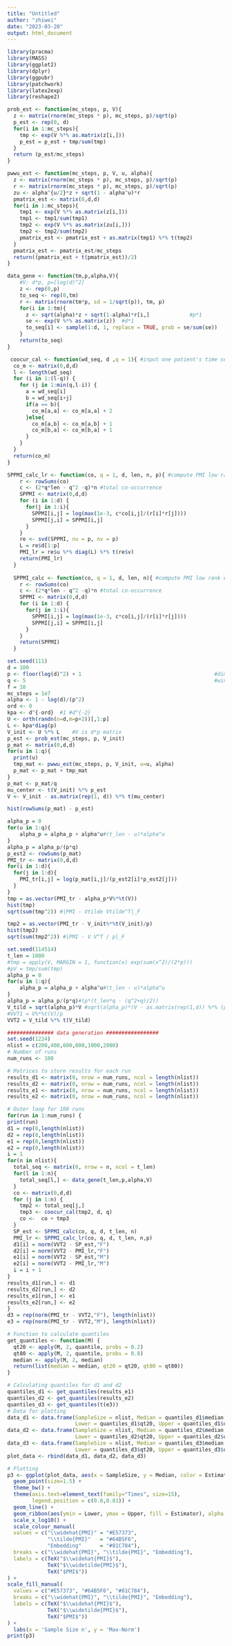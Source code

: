 ```yaml
---
title: "Untitled"
author: "zhiwei"
date: "2023-03-20"
output: html_document
---
```


```r
library(pracma)
library(MASS)
library(ggplot2)
library(dplyr)
library(ggpubr)
library(patchwork)
library(latex2exp)
library(reshape2)
```



```r
prob_est <- function(mc_steps, p, V){
  z <- matrix(rnorm(mc_steps * p), mc_steps, p)/sqrt(p)
  p_est <- rep(0, d)
  for(i in 1:mc_steps){
    tmp <- exp(V %*% as.matrix(z[i,]))
    p_est = p_est + tmp/sum(tmp)
  }
  return (p_est/mc_steps)
}

pwwu_est <- function(mc_steps, p, V, u, alpha){
  z <- matrix(rnorm(mc_steps * p), mc_steps, p)/sqrt(p)
  r <- matrix(rnorm(mc_steps * p), mc_steps, p)/sqrt(p)
  zu <- alpha^{u/2}*z + sqrt(1 - alpha^u)*r
  pmatrix_est <- matrix(0,d,d)
  for(i in 1:mc_steps){
    tmp1 <- exp(V %*% as.matrix(z[i,]))
    tmp1 <- tmp1/sum(tmp1)
    tmp2 <- exp(V %*% as.matrix(zu[i,]))
    tmp2 <- tmp2/sum(tmp2)
    pmatrix_est <- pmatrix_est + as.matrix(tmp1) %*% t(tmp2)
  }
  pmatrix_est <- pmatrix_est/mc_steps
  return((pmatrix_est + t(pmatrix_est))/2)
}
```



```r
data_gene <- function(tm,p,alpha,V){
    #V: d*p, p=[log(d)^2]
    z <- rep(0,p)
    to_seq <- rep(0,tm)
    r <- matrix(rnorm(tm*p, sd = 1/sqrt(p)), tm, p)
    for(i in 1:tm){
      z <- sqrt(alpha)*z + sqrt(1-alpha)*r[i,]             #p*1  
      se <- exp(V %*% as.matrix(z))  #d*1
      to_seq[i] <- sample(1:d, 1, replace = TRUE, prob = se/sum(se))
    }
    return(to_seq)
}

 coocur_cal <- function(wd_seq, d ,q = 1){ #input one patient's time series data, output the co-occurrence matrix
  co_m <- matrix(0,d,d)
  l <- length(wd_seq)
  for (i in 1:(l-q)) {
    for (j in 1:min(q,l-i)) {
      a = wd_seq[i]
      b = wd_seq[i+j]
      if(a == b){
        co_m[a,a] <- co_m[a,a] + 2 
      }else{
        co_m[a,b] <- co_m[a,b] + 1
        co_m[b,a] <- co_m[b,a] + 1
      }
    }
  }
  return(co_m)
}

SPPMI_calc_lr <- function(co, q = 1, d, len, n, p){ #compute PMI low rank estimator
    r <- rowSums(co)
    c <- (2*q*len - q^2 -q)*n #total co-occurrence
    SPPMI <- matrix(0,d,d)
    for (i in 1:d) {
      for(j in 1:i){
        SPPMI[i,j] = log(max(1e-3, c*co[i,j]/(r[i]*r[j])))
        SPPMI[j,i] = SPPMI[i,j]
      }
    }
    re <- svd(SPPMI, nu = p, nv = p)
    L = re$d[1:p]
    PMI_lr = re$u %*% diag(L) %*% t(re$v)
    return(PMI_lr)
  }
  
  SPPMI_calc <- function(co, q = 1, d, len, n){ #compute PMI low rank estimator
    r <- rowSums(co)
    c <- (2*q*len - q^2 -q)*n #total co-occurrence
    SPPMI <- matrix(0,d,d)
    for (i in 1:d) {
      for(j in 1:i){
        SPPMI[i,j] = log(max(1e-3, c*co[i,j]/(r[i]*r[j])))
        SPPMI[j,i] = SPPMI[i,j]
      }
    }
    return(SPPMI)
  }
```


```r
set.seed(111)
d = 100
p <- floor(log(d)^2) + 1                                           #dimension of word vector
q <- 5                                                             #window size
f = 10
mc_steps = 1e7
alpha <- 1 - log(d)/(p^2)
ord <- 0
kpa <- d^{-ord}  #1 #d^{-2}
U <- orth(randn(n=d,m=p+2))[,1:p]
L <- kpa*diag(p)
V_init <- U %*% L    #V is d*p matrix
p_est <- prob_est(mc_steps, p, V_init)
p_mat <- matrix(0,d,d)
for(u in 1:q){
  print(u)
  tmp_mat <- pwwu_est(mc_steps, p, V_init, u=u, alpha)
  p_mat <- p_mat + tmp_mat
}
p_mat <- p_mat/q
mu_center <- t(V_init) %*% p_est
V <- V_init - as.matrix(rep(1, d)) %*% t(mu_center)
```

```r
hist(rowSums(p_mat) - p_est)
```

```r
alpha_p = 0
for(u in 1:q){
    alpha_p = alpha_p + alpha^u#(t_len - u)*alpha^u
}
alpha_p = alpha_p/(p*q)
p_est2 <- rowSums(p_mat)
PMI_tr <- matrix(0,d,d)
for(i in 1:d){
  for(j in 1:d){
    PMI_tr[i,j] = log(p_mat[i,j]/(p_est2[i]*p_est2[j]))
  }
}
tmp = as.vector(PMI_tr - alpha_p*V%*%t(V))
hist(tmp)
sqrt(sum(tmp^2)) #|PMI - Vtilde Vtilde^T|_F

tmp2 = as.vector(PMI_tr - V_init%*%t(V_init)/p)
hist(tmp2)
sqrt(sum(tmp2^2)) #|PMI - V V^T / p|_F
```

```r
set.seed(114514)
t_len = 1000
#tmp = apply(V, MARGIN = 1, function(x) exp(sum(x^2)/(2*p)))
#pV = tmp/sum(tmp)
alpha_p = 0
for(u in 1:q){
    alpha_p = alpha_p + alpha^u#(t_len - u)*alpha^u
}
alpha_p = alpha_p/(p*q)#(p*(t_len*q - (q^2+q)/2))
V_tild = sqrt(alpha_p)*V #sqrt(alpha_p)*(V - as.matrix(rep(1,d)) %*% (pV %*% V))
#VVT1 = V%*%t(V)/p
VVT2 = V_tild %*% t(V_tild)
```


```r
############### data generation #################
set.seed(1224)
nlist = c(200,400,600,800,1000,2000)
# Number of runs
num_runs <- 100

# Matrices to store results for each run
results_d1 <- matrix(0, nrow = num_runs, ncol = length(nlist))
results_d2 <- matrix(0, nrow = num_runs, ncol = length(nlist))
results_e1 <- matrix(0, nrow = num_runs, ncol = length(nlist))
results_e2 <- matrix(0, nrow = num_runs, ncol = length(nlist))

# Outer loop for 100 runs
for(run in 1:num_runs) {
print(run)
d1 = rep(0,length(nlist))
d2 = rep(0,length(nlist))
e1 = rep(0,length(nlist))
e2 = rep(0,length(nlist))
i = 1
for(n in nlist){
  total_seq <- matrix(0, nrow = n, ncol = t_len)
  for(l in 1:n){                                                   
    total_seq[l,] <- data_gene(t_len,p,alpha,V)
  }
  co <- matrix(0,d,d)
  for (j in 1:n) {
    tmp2 <- total_seq[j,] 
    tmp3 <- coocur_cal(tmp2, d, q)
    co <-  co + tmp3
  }
  SP_est <- SPPMI_calc(co, q, d, t_len, n)
  PMI_lr <- SPPMI_calc_lr(co, q, d, t_len, n,p)
  d1[i] = norm(VVT2 - SP_est,"F")
  d2[i] = norm(VVT2 - PMI_lr,"F")
  e1[i] = norm(VVT2 - SP_est,"M")
  e2[i] = norm(VVT2 - PMI_lr,"M")
  i = i + 1
}
results_d1[run,] <- d1
results_d2[run,] <- d2
results_e1[run,] <- e1
results_e2[run,] <- e2
}
d3 = rep(norm(PMI_tr - VVT2,"F"), length(nlist))
e3 = rep(norm(PMI_tr - VVT2,"M"), length(nlist))
```

```r
# Function to calculate quantiles
get_quantiles <- function(M) {
  qt20 <- apply(M, 2, quantile, probs = 0.2)
  qt80 <- apply(M, 2, quantile, probs = 0.8)
  median <- apply(M, 2, median)
  return(list(median = median, qt20 = qt20, qt80 = qt80))
}

# Calculating quantiles for d1 and d2
quantiles_d1 <- get_quantiles(results_e1)
quantiles_d2 <- get_quantiles(results_e2)
quantiles_d3 <- get_quantiles(t(e3))
# Data for plotting
data_d1 <- data.frame(SampleSize = nlist, Median = quantiles_d1$median, 
                      Lower = quantiles_d1$qt20, Upper = quantiles_d1$qt80, Estimator = as.factor("\\widehat{PMI}"))
data_d2 <- data.frame(SampleSize = nlist, Median = quantiles_d2$median, 
                      Lower = quantiles_d2$qt20, Upper = quantiles_d2$qt80, Estimator = as.factor("\\tilde{PMI}"))
data_d3 <- data.frame(SampleSize = nlist, Median = quantiles_d3$median, 
                      Lower = quantiles_d3$qt20, Upper = quantiles_d3$qt80, Estimator = as.factor("Embedding"))
plot_data <- rbind(data_d1, data_d2, data_d3)

# Plotting
p3 <- ggplot(plot_data, aes(x = SampleSize, y = Median, color = Estimator)) +
  geom_point(size=1.5) + 
  theme_bw() +
  theme(axis.text=element_text(family="Times", size=15),                                                                                             axis.title=element_text(size=15,family="Times"),
        legend.position = c(0.8,0.81)) +
  geom_line() +
  geom_ribbon(aes(ymin = Lower, ymax = Upper, fill = Estimator), alpha = 0.2, color = NA) +
  scale_x_log10() +
  scale_colour_manual(
  values = c("\\widehat{PMI}" = "#E57373",
             "\\tilde{PMI}"   = "#64B5F6",
             "Embedding"      = "#81C784"),
  breaks = c("\\widehat{PMI}", "\\tilde{PMI}", "Embedding"),
  labels = c(TeX("$\\widehat{PMI}$"),
             TeX("$\\widetilde{PMI}$"),
             TeX("$PMI$"))
) +
scale_fill_manual(
  values = c("#E57373", "#64B5F6", "#81C784"),
  breaks = c("\\widehat{PMI}", "\\tilde{PMI}", "Embedding"),
  labels = c(TeX("$\\widehat{PMI}$"),
             TeX("$\\widetilde{PMI}$"),
             TeX("$PMI$"))
) +
  labs(x = 'Sample Size n', y = 'Max-Norm')
print(p3)
```

